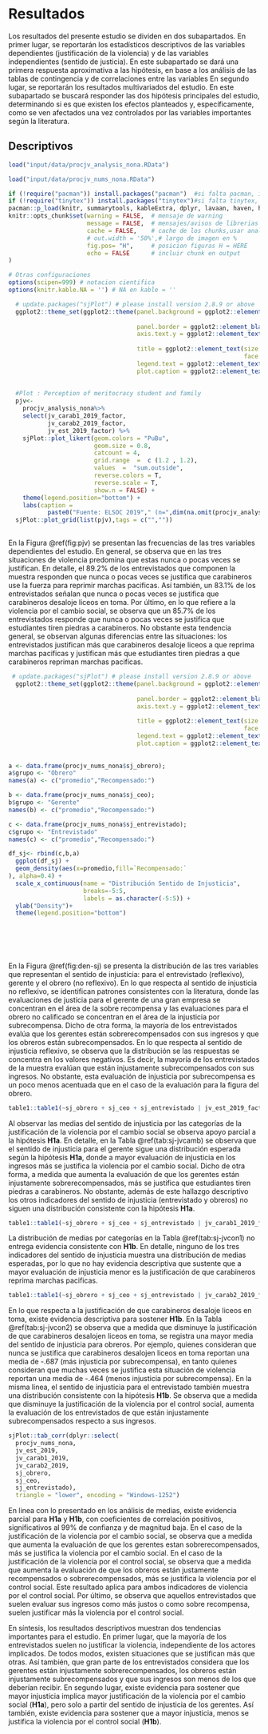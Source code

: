 # Resultados

Los resultados del presente estudio se dividen en dos subapartados. En primer lugar, se reportarán los estadísticos descriptivos de las variables dependientes (justificación de la violencia) y de las variables independientes (sentido de justicia). En este subapartado se dará una primera respuesta aproximativa a las hipótesis, en base a los análisis de las tablas de contingencia y de correlaciones entre las variables En segundo lugar, se reportarán los resultados multivariados del estudio. En este subapartado se buscará responder las dos hipótesis principales del estudio, determinando si es que existen los efectos planteados y, específicamente, como se ven afectados una vez controlados por las variables importantes según la literatura.

<style type="text/css">
div.main-container {
  max-width: 100%;
  margin-left: auto;
  margin-right: auto;
}
</style>

## Descriptivos


```r

load("input/data/procjv_analysis_nona.RData")

load("input/data/procjv_nums_nona.RData")

if (!require("pacman")) install.packages("pacman")  #si falta pacman, instalar
if (!require("tinytex")) install.packages("tinytex")#si falta tinytex, instalar
pacman::p_load(knitr, summarytools, kableExtra, dplyr, lavaan, haven, htmlwidgets, webshot, sjPlot, VIM, GGally, finalfit, table1, psych, ordinal) # librerias
knitr::opts_chunk$set(warning = FALSE,  # mensaje de warning
                      message = FALSE,  # mensajes/avisos de librerias  
                      cache = FALSE,    # cache de los chunks,usar analisis pesados
                      # out.width = '50%',# largo de imagen en %
                      fig.pos= "H",     # posicion figuras H = HERE
                      echo = FALSE      # incluir chunk en output
)

# Otras configuraciones
options(scipen=999) # notacion cientifica
options(knitr.kable.NA = '') # NA en kable = ''

  # update.packages("sjPlot") # please install version 2.8.9 or above
  ggplot2::theme_set(ggplot2::theme(panel.background = ggplot2::element_rect(fill = "gray85",
                                                                             colour = "gray85"),
                                    panel.border = ggplot2::element_blank(),
                                    axis.text.y = ggplot2::element_text(size = 13,
                                                                        hjust = 1),
                                    title = ggplot2::element_text(size = 13,
                                                                  face = "bold"),
                                    legend.text = ggplot2::element_text(size = 12),
                                    plot.caption = ggplot2::element_text(size = 10,
                                                                         face = "plain",
                                                                         hjust = 1)))
  #Plot : Perception of meritocracy student and family
  pjv<-
    procjv_analysis_nona%>%
    select(jv_carab1_2019_factor,
           jv_carab2_2019_factor,
           jv_est_2019_factor) %>%
    sjPlot::plot_likert(geom.colors = "PuBu",
                        geom.size = 0.8,
                        catcount = 4,
                        grid.range  =  c (1.2 , 1.2),
                        values  =  "sum.outside",
                        reverse.colors = T,
                        reverse.scale = T,
                        show.n = FALSE) +
    theme(legend.position="bottom") +
    labs(caption =
           paste0("Fuente: ELSOC 2019"," (n=",dim(na.omit(procjv_analysis_nona))[1],")"))
  sjPlot::plot_grid(list(pjv),tags = c("",""))
  
```

En la Figura \@ref(fig:pjv) se presentan las frecuencias de las tres variables dependientes del estudio. En general, se observa que en las tres situaciones de violencia predomina que estas nunca o pocas veces se justifican. En detalle, el 89.2% de los entrevistados que componen la muestra responden que nunca o pocas veces se justifica que carabineros use la fuerza para reprimir marchas pacificas. Así también, un 83.1% de los entrevistados señalan que nunca o pocas veces se justifica que carabineros desaloje liceos en toma. Por último, en lo que refiere a la violencia por el cambio social, se observa que un 85.7% de los entrevistados responde que nunca o pocas veces se justifica que estudiantes tiren piedras a carabineros. No obstante esta tendencia general, se observan algunas diferencias entre las situaciones: los entrevistados justifican más que carabineros desaloje liceos a que reprima marchas pacificas y justifican más que estudiantes tiren piedras a que carabineros repriman marchas pacificas.

```r
 # update.packages("sjPlot") # please install version 2.8.9 or above
  ggplot2::theme_set(ggplot2::theme(panel.background = ggplot2::element_rect(fill = "gray85",
                                                                             colour = "gray85"),
                                    panel.border = ggplot2::element_blank(),
                                    axis.text.y = ggplot2::element_text(size = 13,
                                                                        hjust = 1),
                                    title = ggplot2::element_text(size = 13,
                                                                  face = "bold"),
                                    legend.text = ggplot2::element_text(size = 12),
                                    plot.caption = ggplot2::element_text(size = 10,
                                                                         face = "plain",
                                                                         hjust = 1)))
a <- data.frame(procjv_nums_nona$sj_obrero);
a$grupo <- "Obrero"
names(a) <- c("promedio","Recompensado:")

b <- data.frame(procjv_nums_nona$sj_ceo);
b$grupo <- "Gerente"
names(b) <- c("promedio","Recompensado:")

c <- data.frame(procjv_nums_nona$sj_entrevistado);
c$grupo <- "Entrevistado"
names(c) <- c("promedio","Recompensado:")

df_sj<- rbind(c,b,a)
  ggplot(df_sj) +
  geom_density(aes(x=promedio,fill=`Recompensado:`
), alpha=0.4) +
  scale_x_continuous(name = "Distribución Sentido de Injusticia",
                     breaks=-5:5,
                     labels = as.character(-5:5)) +
  ylab("Density")+
  theme(legend.position="bottom")
  
  
  
  
  
```
En la Figura \@ref(fig:den-sj) se presenta la distribución de las tres variables que representan el sentido de injusticia: para el entrevistado (reflexivo), gerente y el obrero (no reflexivo). En lo que respecta al sentido de injusticia no reflexivo, se identifican patrones consistentes con la literatura, donde las evaluaciones de justicia para el gerente de una gran empresa se concentran en el área de la sobre recompensa y las evaluaciones para el obrero no calificado se concentran en el área de la injusticia por subrecompensa. Dicho de otra forma, la mayoría de los entrevistados evalúa que los gerentes están sobrerecompensados con sus ingresos y que los obreros están subrecompensados. En lo que respecta al sentido de injusticia reflexivo, se observa que la distribución se las respuestas se concentra en los valores negativos. Es decir, la mayoría de los entrevistados de la muestra evalúan que están injustamente subrecompensados con sus ingresos. No obstante, esta evaluación de injusticia por subrecompensa es un poco menos acentuada que en el caso de la evaluación para la figura del obrero.

```r
table1::table1(~sj_obrero + sj_ceo + sj_entrevistado | jv_est_2019_factor, data = procjv_analysis_nona, caption = "Just. Viol. Cambio. - Que estudiantes lancen piedras a carabineros")

```

Al observar las medias del sentido de injusticia por las categorías de la justificación de la violencia por el cambio social se observa apoyo parcial a la hipótesis **H1a**. En detalle, en la Tabla \@ref(tab:sj-jvcamb) se observa que el sentido de injusticia para el gerente sigue una distribución esperada según la hipótesis **H1a**, donde a mayor evaluación de injusticia en los ingresos más se justifica la violencia por el cambio social. Dicho de otra forma, a medida que aumenta la evaluación de que los gerentes están injustamente sobrerecompensados, más se justifica que estudiantes tiren piedras a carabineros. No obstante, además de este hallazgo descriptivo los otros indicadores del sentido de injusticia (entrevistado y obreros) no siguen una distribución consistente con la hipótesis **H1a**.

```r

table1::table1(~sj_obrero + sj_ceo + sj_entrevistado | jv_carab1_2019_factor, data = procjv_analysis_nona, caption = "Just. Viol. Control - Carabineros reprima marchas")


```

La distribución de medias por categorías en la Tabla \@ref(tab:sj-jvcon1) no entrega evidencia consistente con **H1b**. En detalle, ninguno de los tres indicadores del sentido de injusticia muestra una distribución de medias esperadas, por lo que no hay evidencia descriptiva que sustente que a mayor evaluación de injusticia menor es la justificación de que carabineros reprima marchas pacificas.

```r

table1::table1(~sj_obrero + sj_ceo + sj_entrevistado | jv_carab2_2019_factor, data = procjv_analysis_nona, caption = "Just. Viol. Control - Carabineros desaloje liceos en toma")

```

En lo que respecta a la justificación de que carabineros desaloje liceos en toma, existe evidencia descriptiva para sostener **H1b**. En la Tabla \@ref(tab:sj-jvcon2) se observa que a medida que disminuye la justificación de que carabineros desalojen liceos en toma, se registra una mayor media del sentido de injusticia para obreros. Por ejemplo, quienes consideran que nunca se justifica que carabineros desalojen liceos en toma reportan una media de -.687 (más injusticia por subrecompensa), en tanto quienes consideran que muchas veces se justifica esta situación de violencia reportan una media de -.464 (menos injusticia por subrecompensa). En la misma linea, el sentido de injusticia para el entrevistado también muestra una distribución consistente con la hipótesis **H1b**. Se observa que a medida que disminuye la justificación de la violencia por el control social, aumenta la evaluación de los entrevistados de que están injustamente subrecompensados respecto a sus ingresos.


```r
sjPlot::tab_corr(dplyr::select(
  procjv_nums_nona,
  jv_est_2019,
  jv_carab1_2019,
  jv_carab2_2019,
  sj_obrero,
  sj_ceo, 
  sj_entrevistado),
  triangle = "lower", encoding = "Windows-1252")
```

En linea con lo presentado en los análisis de medias, existe evidencia parcial para **H1a** y **H1b**, con coeficientes de correlación positivos, significativos al 99% de confianza y de magnitud baja. En el caso de la justificación de la violencia por el cambio social, se observa que a medida que aumenta la evaluación de que los gerentes estan sobrerecompensados, más se justifica la violencia por el cambio social. En el caso de la justificación de la violencia por el control social, se observa que a medida que aumenta la evaluación de que los obreros están justamente recompensados o sobrerecompensados, más se justifica la violencia por el control social. Este resultado aplica para ambos indicadores de violencia por el control social. Por último, se observa que aquellos entrevistados que suelen evaluar sus ingresos como más justos o como sobre recompensa, suelen justificar más la violencia por el control social.

En síntesis, los resultados descriptivos muestran dos tendencias importantes para el estudio. En primer lugar, que la mayoría de los entrevistados suelen no justificar la violencia, independiente de los actores implicados. De todos modos, existen situaciones que se justifican más que otras. Así también, que gran parte de los entrevistados considera que los gerentes están injustamente sobrerecompensados, los obreros están injustamente subrecompensados y que sus ingresos son menos de los que deberían recibir. En segundo lugar, existe evidencia para sostener que mayor injusticia implica mayor justificación de la violencia por el cambio social (**H1a**), pero solo a partir del sentido de injusticia de los gerentes. Así también, existe evidencia para sostener que a mayor injusticia, menos se justifica la violencia por el control social (**H1b**).

